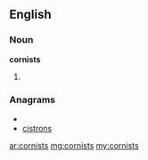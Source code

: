 ==English==

===Noun===
'''cornists'''

# {{plural of|[[cornist]]}}

===Anagrams===
* {{alphagram|cinorsst}}
* [[cistrons#English|cistrons]]

[[ar:cornists]]
[[mg:cornists]]
[[my:cornists]]